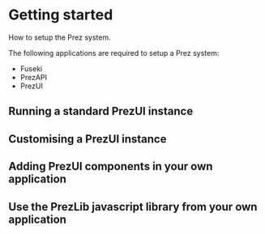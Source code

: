 
<Meta title="Introduction/Installation" />

# Getting started

How to setup the Prez system.

The following applications are required to setup a Prez system:
- Fuseki
- PrezAPI
- PrezUI


## Running a standard PrezUI instance


## Customising a PrezUI instance

## Adding PrezUI components in your own application

## Use the PrezLib javascript library from your own application

